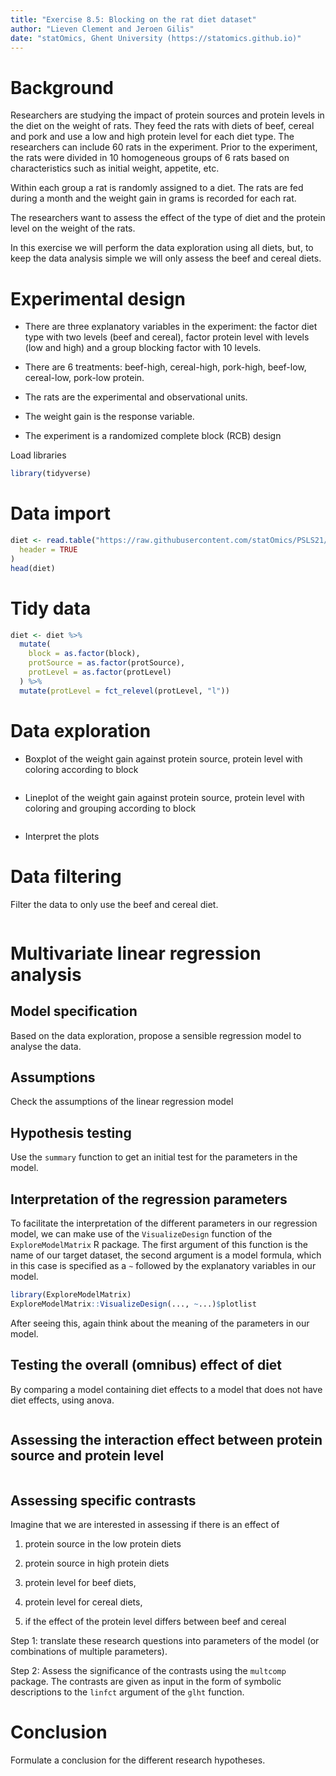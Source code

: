 ```yaml
---
title: "Exercise 8.5: Blocking on the rat diet dataset"
author: "Lieven Clement and Jeroen Gilis"
date: "statOmics, Ghent University (https://statomics.github.io)"
---
```


# Background

Researchers are studying the impact of protein sources and protein levels in
the diet on the weight of rats. They feed the rats with diets of beef, cereal
and pork and use a low and high protein level for each diet type.
The researchers can include 60 rats in the experiment. Prior to the experiment,
the rats were divided in 10 homogeneous groups of 6 rats based on
characteristics such as initial weight, appetite, etc.

Within each group a rat is randomly assigned to a diet. The rats are fed during
a month and the weight gain in grams is recorded for each rat.

The researchers want to assess the effect of the type of diet and the protein
level on the weight of the rats.

In this exercise we will perform the data exploration using all diets, but,
to keep the data analysis simple we will only assess the beef and cereal diets.

# Experimental design

- There are three explanatory variables in the experiment: the factor diet type
with two levels (beef and cereal), factor protein level with levels
(low and high) and a group blocking factor with 10 levels.

- There are 6 treatments: beef-high, cereal-high, pork-high, beef-low,
cereal-low, pork-low protein.

- The rats are the experimental and observational units.

- The weight gain is the response variable.

- The experiment is a randomized complete block (RCB) design

Load libraries

```r
library(tidyverse)
```

# Data import

```r
diet <- read.table("https://raw.githubusercontent.com/statOmics/PSLS21/data/dietRats.txt",
  header = TRUE
)
head(diet)
```

# Tidy data

```r
diet <- diet %>%
  mutate(
    block = as.factor(block),
    protSource = as.factor(protSource),
    protLevel = as.factor(protLevel)
  ) %>%
  mutate(protLevel = fct_relevel(protLevel, "l"))
```

# Data exploration

- Boxplot of the weight gain against protein source, protein level with coloring according to block

```r

```

- Lineplot of the weight gain against protein source, protein level with coloring and grouping according to block

```r

```

- Interpret the plots

# Data filtering

Filter the data to only use the beef and cereal diet.

```r

```

# Multivariate linear regression analysis

## Model specification

Based  on the data exploration, propose a sensible regression model to analyse
the data.

## Assumptions

Check the assumptions of the linear regression model

## Hypothesis testing

Use the `summary` function to get an initial test for the parameters in the
model.

## Interpretation of the regression parameters

To facilitate the interpretation of the different parameters in our regression
model, we can make use of the `VisualizeDesign` function of the
`ExploreModelMatrix` R package. The first argument of this function is the name
of our target dataset, the second argument is a model formula, which in this
case is specified as a `~` followed by the explanatory variables in our model.

```r
library(ExploreModelMatrix)
ExploreModelMatrix::VisualizeDesign(..., ~...)$plotlist
```

After seeing this, again think about the meaning of the parameters in our model.

## Testing the overall (omnibus) effect of diet

By comparing a model containing diet effects to a model that does not have
diet effects, using anova.

```r

```

## Assessing the interaction effect between protein source and protein level


```r

```


## Assessing specific contrasts

Imagine that we are interested in assessing if there is an effect of

1. protein source in the low protein diets

2. protein source in high protein diets

3. protein level for beef diets,

4.  protein level for cereal diets,

5. if the effect of the protein level differs between beef and cereal

Step 1: translate these research questions into parameters of the model (or
combinations of multiple parameters).

Step 2: Assess the significance of the contrasts using the `multcomp` package.
The contrasts are given as input in the form of symbolic
descriptions to the `linfct` argument of the `glht` function.

# Conclusion

Formulate a conclusion for the different research hypotheses.
